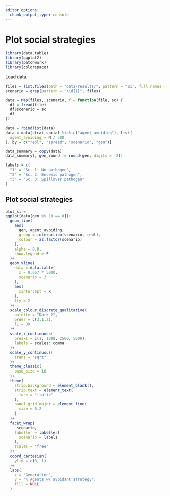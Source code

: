 ```yaml
---
editor_options: 
  chunk_output_type: console
---
```


# Plot social strategies

```r
library(data.table)
library(ggplot2)
library(patchwork)
library(colorspace)
```

Load data.

```r
files = list.files(path = "data/results/", pattern = "si", full.names = T)
scenario = grep(pattern = "\\d{1}", files)
```

```r
data = Map(files, scenario, f = function(file, sc) {
  df = fread(file)
  df$scenario = sc
  df
})

data = rbindlist(data)
data = data[strat_social %in% c("agent avoiding"), list(
  agent_avoiding = N / 500
), by = c("repl", "spread", "scenario", "gen")]

data_summary = copy(data)
data_summary[, gen_round := round(gen, digits = -2)]
```

```r
labels = c(
  "1" = "Sc. 1: No pathogen",
  "2" = "Sc. 2: Endemic pathogen",
  "3" = "Sc. 3: Spillover pathogen"
)
```

## Plot social strategies

```r
plot_si =
ggplot(data[gen %% 10 == 0])+
  geom_line(
    aes(
      gen, agent_avoiding,
      group = interaction(scenario, repl),
      colour = as.factor(scenario)
    ),
    alpha = 0.8,
    show.legend = F
  )+
  geom_vline(
    data = data.table(
      x = 0.667 * 5000,
      scenario = 3
    ),
    aes(
      xintercept = x
    ),
    lty = 2
  )+
  scale_colour_discrete_qualitative(
    palette = "Dark 2",
    order = c(3,1,2),
    l1 = 30
  )+
  scale_x_continuous(
    breaks = c(1, 1000, 2500, 5000),
    labels = scales::comma
  )+
  scale_y_continuous(
    trans = "sqrt"
  )+
  theme_classic(
    base_size = 10
  )+
  theme(
    strip.background = element_blank(),
    strip.text = element_text(
      face = "italic"
    ),
    panel.grid.major = element_line(
      size = 0.2
    )
  )+
  facet_wrap(
    ~scenario,
    labeller = labeller(
      scenario = labels
    ),
    scales = "free"
  )+
  coord_cartesian(
    ylim = c(0, 1)
  )+
  labs(
    x = "Generation",
    y = "% Agents w/ avoidant strategy",
    fill = NULL
  )
```

##